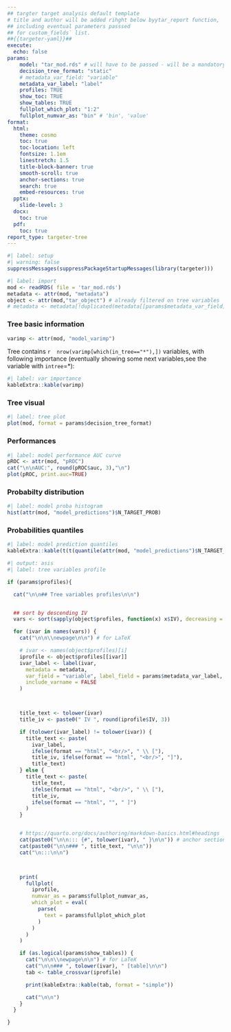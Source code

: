 ```yaml
---
## targter target analysis default template
# title and author will be added rihght below byytar_report function,
## including eventual parameters passsed
## for custom_fields` list.
##{{targeter-yaml}}## 
execute:
  echo: false
params:
    model: "tar_mod.rds" # will have to be passed - will be a mandatory parameter  -> path 
    decision_tree_format: "static"
    # metadata_var_field: "variable"
    metadata_var_label: "label"
    profiles: TRUE
    show_toc: TRUE
    show_tables: TRUE
    fullplot_which_plot: "1:2"
    fullplot_numvar_as: "bin" # 'bin', 'value'
format:
  html:
    theme: cosmo
    toc: true
    toc-location: left
    fontsize: 1.1em
    linestretch: 1.5
    title-block-banner: true
    smooth-scroll: true
    anchor-sections: true
    search: true
    embed-resources: true
  pptx:
    slide-level: 3
  docx:
    toc: true
  pdf:
    toc: true
report_type: targeter-tree
---
```


```r
#| label: setup
#| warning: false
suppressMessages(suppressPackageStartupMessages(library(targeter)))
```


```r
#| label: import
mod <- readRDS( file = 'tar_mod.rds')
metadata <- attr(mod, "metadata")
object <- attr(mod,"tar_object") # already filtered on tree variables
# metadata <- metadata[!duplicated(metadata[[params$metadata_var_field]])] 

```

### Tree basic information

```r
varimp <- attr(mod, "model_varimp")
```

Tree contains `r  nrow(varimp[which(in_tree=="*"),])` variables, with following importance (eventually showing some next variables,see the variable with `intree`=*):




```r
#| label: var importance
kableExtra::kable(varimp)
```


### Tree visual


```r
#| label: tree plot
plot(mod, format = params$decision_tree_format)
```

### Performances


```r
#| label: model performance AUC curve
pROC <- attr(mod, "pROC")
cat("\n\nAUC:", round(pROC$auc, 3),"\n")
plot(pROC, print.auc=TRUE)
```


### Probabilty distribution


```r
#| label: model proba histogram
hist(attr(mod, "model_predictions")$N_TARGET_PROB)
```

### Probabilities quantiles



```r
#| label: model prediction quantiles
kableExtra::kable(t(t(quantile(attr(mod, "model_predictions")$N_TARGET_PROB, probs= seq(0,1, by = 0.1)))))

```






```r
#| output: asis
#| label: tree variables profile 

if (params$profiles){

  cat("\n\n## Tree variables profiles\n\n")


  ## sort by descending IV
  vars <- sort(sapply(object$profiles, function(x) x$IV), decreasing = TRUE)

  for (ivar in names(vars)) {
    cat("\n\n\\newpage\n\n") # for LaTeX

    # ivar <- names(object$profiles)[i]
    iprofile <- object$profiles[[ivar]]
    ivar_label <- label(ivar,
      metadata = metadata,
      var_field = "variable", label_field = params$metadata_var_label,
      include_varname = FALSE
    )



    title_text <- tolower(ivar)
    title_iv <- paste0(" IV ", round(iprofile$IV, 3))

    if (tolower(ivar_label) != tolower(ivar)) {
      title_text <- paste(
        ivar_label, 
        ifelse(format == "html", "<br/>", " \\ ["), 
        title_iv, ifelse(format == "html", "<br/>", "]"),
        title_text)
    } else {
      title_text <- paste(
        title_text,
        ifelse(format == "html", "<br/>", " \\ ["),
        title_iv,
        ifelse(format == "html", "", " ]")
      )
    }


    # https://quarto.org/docs/authoring/markdown-basics.html#headings
    cat(paste0("\n\n::: {#", tolower(ivar), " }\n\n")) # anchor section
    cat(paste0("\n\n### ", title_text, "\n\n"))
    cat("\n:::\n\n")



    print(
      fullplot(
        iprofile,
        numvar_as = params$fullplot_numvar_as,
        which_plot = eval(
          parse(
            text = params$fullplot_which_plot
          )
        )
      )
    )

    if (as.logical(params$show_tables)) {
      cat("\n\n\\newpage\n\n") # for LaTeX
      cat("\n\n### ", tolower(ivar), " [table]\n\n")
      tab <- table_crossvar(iprofile)

      print(kableExtra::kable(tab, format = "simple"))

      cat("\n\n")
    }
  }

}
```



